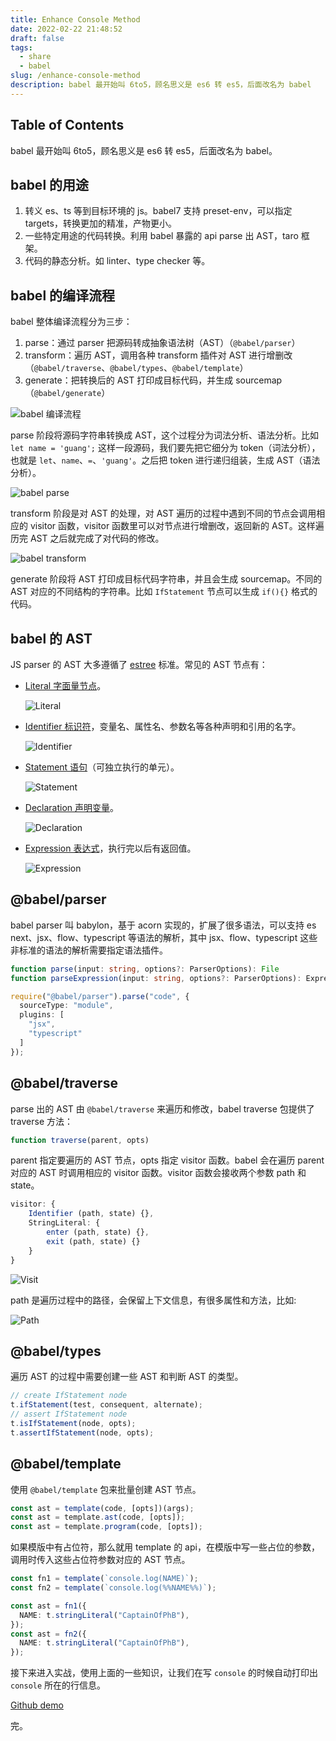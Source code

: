 ```yaml
---
title: Enhance Console Method
date: 2022-02-22 21:48:52
draft: false
tags:
  - share
  - babel
slug: /enhance-console-method
description: babel 最开始叫 6to5，顾名思义是 es6 转 es5，后面改名为 babel
---
```




## Table of Contents

babel 最开始叫 6to5，顾名思义是 es6 转 es5，后面改名为 babel。

## babel 的用途

1. 转义 es、ts 等到目标环境的 js。babel7 支持 preset-env，可以指定 targets，转换更加的精准，产物更小。
2. 一些特定用途的代码转换。利用 babel 暴露的 api parse 出 AST，taro 框架。
3. 代码的静态分析。如 linter、type checker 等。

## babel 的编译流程

babel 整体编译流程分为三步：

1. parse：通过 parser 把源码转成抽象语法树（AST）（`@babel/parser`）
2. transform：遍历 AST，调用各种 transform 插件对 AST 进行增删改（`@babel/traverse`、`@babel/types`、`@babel/template`）
3. generate：把转换后的 AST 打印成目标代码，并生成 sourcemap（`@babel/generate`）

<Image src={img3} alt='babel 编译流程' />

parse 阶段将源码字符串转换成 AST，这个过程分为词法分析、语法分析。比如 `let name = 'guang';` 这样一段源码，我们要先把它细分为 token（词法分析），也就是 `let`、`name`、`=`、`'guang'`。之后把 token 进行递归组装，生成 AST（语法分析）。

<Image src={img4} alt='babel parse' />

transform 阶段是对 AST 的处理，对 AST 遍历的过程中遇到不同的节点会调用相应的 visitor 函数，visitor 函数里可以对节点进行增删改，返回新的 AST。这样遍历完 AST 之后就完成了对代码的修改。

<Image src={img5} alt='babel transform' />

generate 阶段将 AST 打印成目标代码字符串，并且会生成 sourcemap。不同的 AST 对应的不同结构的字符串。比如 `IfStatement` 节点可以生成 `if(){}` 格式的代码。

## babel 的 AST

JS parser 的 AST 大多遵循了 [estree](https://github.com/estree/estree) 标准。常见的 AST 节点有：

- <u>Literal 字面量节点</u>。

  <Image src={img6} alt='Literal' />

- <u>Identifier 标识符</u>，变量名、属性名、参数名等各种声明和引用的名字。

  <Image src={img7} alt='Identifier' />

- <u>Statement 语句</u>（可独立执行的单元）。

  <Image src={img8} alt='Statement' />

- <u>Declaration 声明变量</u>。

  <Image src={img9} alt='Declaration' />

- <u>Expression 表达式</u>，执行完以后有返回值。

  <Image src={img10} alt='Expression' />

## @babel/parser

babel parser 叫 babylon，基于 acorn 实现的，扩展了很多语法，可以支持 es next、jsx、flow、typescript 等语法的解析，其中 jsx、flow、typescript 这些非标准的语法的解析需要指定语法插件。

```ts
function parse(input: string, options?: ParserOptions): File
function parseExpression(input: string, options?: ParserOptions): Expression

require("@babel/parser").parse("code", {
  sourceType: "module",
  plugins: [
    "jsx",
    "typescript"
  ]
});
```

## @babel/traverse

parse 出的 AST 由 `@babel/traverse` 来遍历和修改，babel traverse 包提供了 traverse 方法：

```ts
function traverse(parent, opts)
```

parent 指定要遍历的 AST 节点，opts 指定 visitor 函数。babel 会在遍历 parent 对应的 AST 时调用相应的 visitor 函数。visitor 函数会接收两个参数 path 和 state。

```ts
visitor: {
    Identifier (path, state) {},
    StringLiteral: {
        enter (path, state) {},
        exit (path, state) {}
    }
}
```

<Image src={img11} alt='Visit' />

path 是遍历过程中的路径，会保留上下文信息，有很多属性和方法，比如:

<Image src={img12} alt='Path' />

## @babel/types

遍历 AST 的过程中需要创建一些 AST 和判断 AST 的类型。

```ts
// create IfStatement node
t.ifStatement(test, consequent, alternate);
// assert IfStatement node
t.isIfStatement(node, opts);
t.assertIfStatement(node, opts);
```

## @babel/template

使用 `@babel/template` 包来批量创建 AST 节点。

```ts
const ast = template(code, [opts])(args);
const ast = template.ast(code, [opts]);
const ast = template.program(code, [opts]);
```

如果模版中有占位符，那么就用 template 的 api，在模版中写一些占位的参数，调用时传入这些占位符参数对应的 AST 节点。

```ts
const fn1 = template(`console.log(NAME)`);
const fn2 = template(`console.log(%%NAME%%)`);

const ast = fn1({
  NAME: t.stringLiteral("CaptainOfPhB"),
});
const ast = fn2({
  NAME: t.stringLiteral("CaptainOfPhB"),
});
```

接下来进入实战，使用上面的一些知识，让我们在写 `console` 的时候自动打印出 `console` 所在的行信息。

[Github demo](https://github.com/CaptainOfPhB/enhance-console-method)

完。
